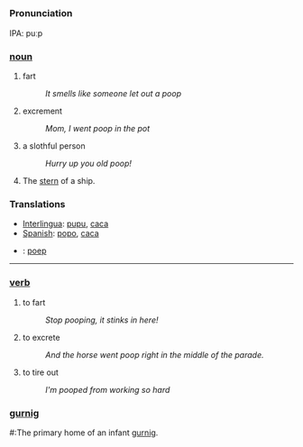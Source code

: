 =={{en}}==
===Pronunciation===
IPA: puːp

=== [[noun]] ===
# fart
#:''It smells like someone let out a poop''
# excrement
#:''Mom, I went poop in the pot''
# a slothful person
#:''Hurry up you old poop!'' 
# The [[stern]] of a ship.

=== Translations ===
*[[Interlingua]]: [[pupu]], [[caca]]
*[[Spanish]]: [[popo]], [[caca]]
*{{nl}}: [[poep]]

----

=== [[verb]] ===
# to fart
#:''Stop pooping, it stinks in here!''
# to excrete
#:''And the horse went poop right in the middle of the parade.''
# to tire out
#:''I'm pooped from working so hard''


=== [[gurnig]] ===

#:The primary home of an infant [[gurnig]].